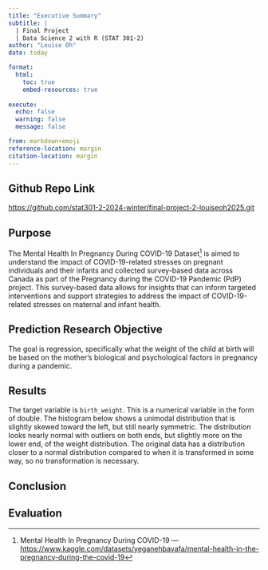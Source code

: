```yaml
---
title: "Executive Summary"
subtitle: |
  | Final Project 
  | Data Science 2 with R (STAT 301-2)
author: "Louise Oh"
date: today

format:
  html:
    toc: true
    embed-resources: true
    
execute:
  echo: false
  warning: false
  message: false

from: markdown+emoji 
reference-location: margin
citation-location: margin
---
```


::: {.callout-tip icon=false}
## Github Repo Link

[https://github.com/stat301-2-2024-winter/final-project-2-louiseoh2025.git](https://github.com/stat301-2-2024-winter/final-project-2-louiseoh2025.git)

:::

## Purpose

The Mental Health In Pregnancy During COVID-19 Dataset^[Mental Health In Pregnancy During COVID-19 --- [https://www.kaggle.com/datasets/yeganehbavafa/mental-health-in-the-pregnancy-during-the-covid-19](https://www.kaggle.com/datasets/yeganehbavafa/mental-health-in-the-pregnancy-during-the-covid-19)] is aimed to understand the impact of COVID-19-related stresses on pregnant individuals and their infants and collected survey-based data across Canada as part of the Pregnancy during the COVID-19 Pandemic (PdP) project. This survey-based data allows for insights that can inform targeted interventions and support strategies to address the impact of COVID-19-related stresses on maternal and infant health.

::: {.callout-note icon="false"}
## Prediction Research Objective 

The goal is regression, specifically what the weight of the child at birth will be based on the mother's biological and psychological factors in pregnancy during a pandemic.

:::

## Results 

The target variable is `birth_weight`. This is a numerical variable in the form of double. The histogram below shows a unimodal distribution that is slightly skewed toward the left, but still nearly symmetric. The distribution looks nearly normal with outliers on both ends, but slightly more on the lower end, of the weight distribution. The original data has a distribution closer to a normal distribution compared to when it is transformed in some way, so no transformation is necessary.

## Conclusion


## Evaluation


